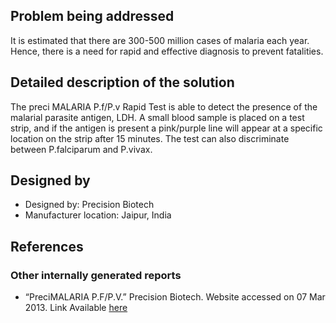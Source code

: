 {{Medical Device
|Health Topic=Malaria 
|Classification=Diagnosis
|Scope=Commercialized
|Location=Asia
|Image=Precimalaria.jpg
|Image Caption=PreciMALARIA kit
}}
<!-- Please make sure to use the format provided below for consistency between all devices. -->
==Problem being addressed==
It is estimated that there are 300-500 million cases of malaria   each year.  Hence, there is a need for rapid and effective diagnosis to prevent fatalities.
==Detailed description of the solution==
The preci MALARIA P.f/P.v Rapid Test is able to detect the presence of the malarial parasite antigen, LDH.  A small blood sample is placed on a test strip, and if the antigen is present a pink/purple line will appear at a specific location on the strip after 15 minutes.  The test can also discriminate between P.falciparum and P.vivax.
==Designed by==
*Designed by: Precision Biotech
*Manufacturer location: Jaipur, India

==References==

===Other internally generated reports===
*  “PreciMALARIA P.F/P.V.” Precision Biotech. Website accessed on 07 Mar 2013. Link Available [http://prrecisionbiotech.com/malaria_kits_antigen.htm here]


<!-- Add relevant categories, such as [[Category:HIV]] or [[Category:Malaria]] below this line -->